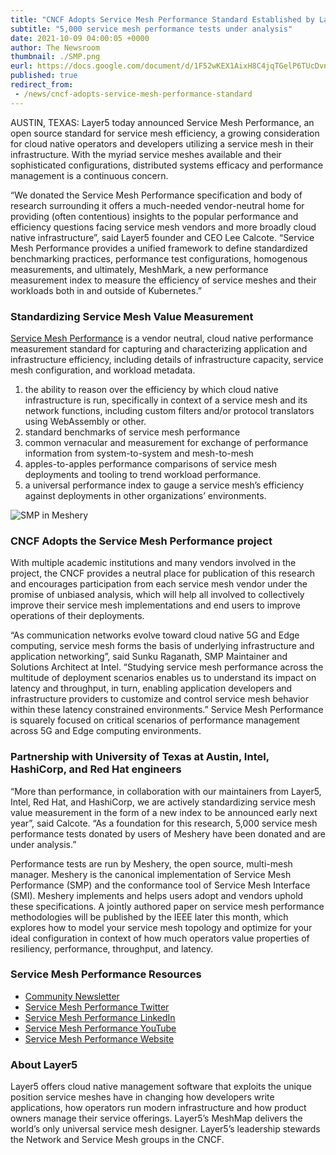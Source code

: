 ```yaml
---
title: "CNCF Adopts Service Mesh Performance Standard Established by Layer5 "
subtitle: "5,000 service mesh performance tests under analysis"
date: 2021-10-09 04:00:05 +0000
author: The Newsroom
thumbnail: ./SMP.png
eurl: https://docs.google.com/document/d/1F52wKEX1AixH8C4jqTGelP6TUcDvnsB47DDDCEJdJ44/edit?pli=1#
published: true
redirect_from:
 - /news/cncf-adopts-service-mesh-performance-standard
---
```



<NewsWrapper>



AUSTIN, TEXAS: Layer5 today announced Service Mesh Performance, an open source standard for service mesh efficiency, a growing consideration for cloud native operators and developers utilizing a service mesh in their infrastructure. With the myriad service meshes available and their sophisticated configurations, distributed systems efficacy and performance management is a continuous concern.

“We donated the Service Mesh Performance specification and body of research surrounding it offers a much-needed vendor-neutral home for providing (often contentious) insights to the popular performance and efficiency questions facing service mesh vendors and more broadly cloud native infrastructure”, said Layer5 founder and CEO Lee Calcote. “Service Mesh Performance provides a unified framework to define standardized benchmarking practices, performance test configurations, homogenous measurements, and ultimately, MeshMark, a new performance measurement index to measure the efficiency of  service meshes and their workloads both in and outside of Kubernetes.”

<h3>Standardizing Service Mesh Value Measurement</h3>

<a href="https://smp-spec.io">Service Mesh Performance</a> is a vendor neutral, cloud native performance measurement standard for capturing and characterizing application and infrastructure efficiency, including details of infrastructure capacity, service mesh configuration, and workload metadata.
<ol>
    <li>the ability to reason over the efficiency by which cloud native infrastructure is run, specifically in context of a service mesh and its network functions, including custom filters and/or protocol translators using WebAssembly or other.</li>
    <li>standard benchmarks of service mesh performance</li>
    <li>common vernacular and measurement for exchange of performance information from system-to-system and mesh-to-mesh</li>
    <li>apples-to-apples performance comparisons of service mesh deployments and tooling to trend workload performance.</li>
    <li>a universal performance index to gauge a service mesh’s efficiency against deployments in other organizations’ environments.</li>
</ol>

<img src={SMP} alt="SMP in Meshery"/>

<h3>CNCF Adopts the Service Mesh Performance project</h3>

With multiple academic institutions and many vendors involved in the project, the CNCF provides a neutral place for publication of this research and encourages participation from each service mesh vendor under the promise of unbiased analysis, which will help all involved to collectively improve their service mesh implementations and end users to improve operations of their deployments.

“As communication networks evolve toward cloud native 5G and Edge computing, service mesh forms the basis of underlying infrastructure and application networking”, said Sunku Raganath, SMP Maintainer and Solutions Architect at Intel. “Studying service mesh performance across the multitude of deployment scenarios enables us to understand its impact on latency and throughput, in turn, enabling application developers and infrastructure providers to customize and control service mesh behavior within these latency constrained environments.” Service Mesh Performance is squarely focused on critical scenarios of performance management across 5G and Edge computing environments.

<h3>Partnership with University of Texas at Austin, Intel, HashiCorp, and Red Hat engineers</h3>

“More than performance, in collaboration with our maintainers from Layer5, Intel, Red Hat, and HashiCorp, we are actively standardizing service mesh value measurement in the form of a new index to be announced early next year”, said Calcote. “As a foundation for this research, 5,000 service mesh performance tests donated by users of Meshery have been donated and are under analysis.” 

Performance tests are run by Meshery, the open source, multi-mesh manager. Meshery is the canonical implementation of Service Mesh Performance (SMP) and the conformance tool of Service Mesh Interface (SMI). Meshery implements and helps users adopt and vendors uphold these specifications. A jointly authored paper on service mesh performance methodologies will be published by the IEEE later this month, which explores how to model your service mesh topology and optimize for your ideal configuration in context of how much operators value properties of resiliency, performance, throughput, and latency.

<h3>Service Mesh Performance Resources</h3>
<ul>
    <li><a href="https://smp-spec.io/subscribe">Community Newsletter</a></li>
    <li><a href="https://twitter.com/smp_spec">Service Mesh Performance Twitter</a></li>
    <li><a href="https://www.linkedin.com/showcase/service-mesh-performance">Service Mesh Performance LinkedIn</a></li>
    <li><a href="https://www.youtube.com/watch?v=_yrncjtPpg4&list=PL3A-A6hPO2INwi8A3NNClvdCxDoHa9NOU">Service Mesh Performance YouTube</a></li>
    <li><a href="https://smp-spec.io">Service Mesh Performance Website</a></li>
</ul>

<h3>About Layer5</h3>
Layer5 offers cloud native management software that exploits the unique position service meshes have in changing how developers write applications, how operators run modern infrastructure and how product owners manage their service offerings. Layer5’s MeshMap delivers the world’s only universal service mesh designer. Layer5’s leadership stewards the Network and Service Mesh groups in the CNCF.

</NewsWrapper>
